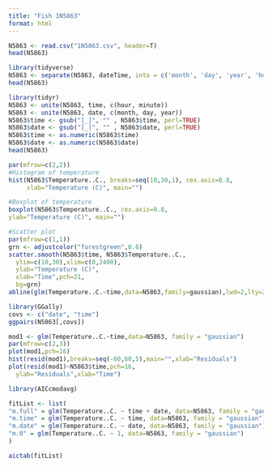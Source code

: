 ```yaml
---
title: "Fish 1N5863"
format: html
---
```

```r
N5863 <- read.csv("1N5863.csv", header=T)
head(N5863)
```
```r
library(tidyverse)
N5863 <- separate(N5863, dateTime, into = c('month', 'day', 'year', 'hour', 'minute'))
head(N5863)
```
```r
library(tidyr)
N5863 <- unite(N5863, time, c(hour, minute))
N5863 <- unite(N5863, date, c(month, day, year))
N5863$time <- gsub("[_]", "" , N5863$time, perl=TRUE)
N5863$date <- gsub("[_]", "" , N5863$date, perl=TRUE)
N5863$time <- as.numeric(N5863$time)
N5863$date <- as.numeric(N5863$date)
head(N5863)
```
```r
par(mfrow=c(2,2))
#Histogram of temperature
hist(N5863$Temperature..C., breaks=seq(10,30,1), cex.axis=0.8,
     xlab="Temperature (C)", main="")

#Boxplot of temperature
boxplot(N5863$Temperature..C., cex.axis=0.8,
ylab="Temperature (C)", main="")

#Scatter plot
par(mfrow=c(1,1))
grn <- adjustcolor("forestgreen",0.6)
scatter.smooth(N5863$time, N5863$Temperature..C.,
  ylim=c(10,30),xlim=c(0,2400),
  ylab="Temperature (C)",
  xlab="Time",pch=21,
  bg=grn)
abline(glm(Temperature..C.~time,data=N5863,family=gaussian),lwd=2,lty=2, col=4)
```
```r
library(GGally)
covs <- c("date", "time")
ggpairs(N5863[,covs])
```

```r
mod1 <- glm(Temperature..C.~time,data=N5863, family = "gaussian")
par(mfrow=c(2,3))
plot(mod1,pch=16)
hist(resid(mod1),breaks=seq(-60,60,5),main="",xlab="Residuals")
plot(resid(mod1)~N5863$time,pch=16,
  ylab="Residuals",xlab="Time")
```
```r
library(AICcmodavg)

fitList <- list(
"m.full" = glm(Temperature..C. ~ time + date, data=N5863, family = "gaussian"),
"m.time" = glm(Temperature..C. ~ time, data=N5863, family = "gaussian"),
"m.date" = glm(Temperature..C. ~ date, data=N5863, family = "gaussian"),
"m.0" = glm(Temperature..C. ~ 1, data=N5863, family = "gaussian")
)

aictab(fitList)
```
















